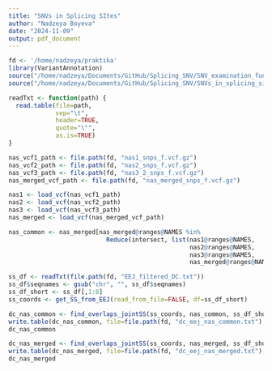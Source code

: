 ```yaml
---
title: "SNVs in Splicing SItes"
author: "Nadzeya Boyeva"
date: "2024-11-09"
output: pdf_document
---
```


```r
fd <- '/home/nadzeya/praktika'
library(VariantAnnotation)
source("/home/nadzeya/Documents/GitHub/Splicing_SNV/SNV_examination_functions.R")
source("/home/nadzeya/Documents/GitHub/Splicing_SNV/SNVs_in_splicing_sites_functions.R")
```

```r
readTxt <- function(path) {
  read.table(file=path, 
             sep="\t",
             header=TRUE,
             quote="\"",
             as.is=TRUE)
}
```

```r
nas_vcf1_path <- file.path(fd, "nas1_snps_f.vcf.gz")
nas_vcf2_path <- file.path(fd, "nas2_snps_f.vcf.gz")
nas_vcf3_path <- file.path(fd, "nas3_2_snps_f.vcf.gz")
nas_merged_vcf_path <- file.path(fd, "nas_merged_snps_f.vcf.gz")

nas1 <- load_vcf(nas_vcf1_path)
nas2 <- load_vcf(nas_vcf2_path)
nas3 <- load_vcf(nas_vcf3_path)
nas_merged <- load_vcf(nas_merged_vcf_path)

nas_common <- nas_merged[nas_merged@ranges@NAMES %in% 
                           Reduce(intersect, list(nas1@ranges@NAMES, 
                                                  nas2@ranges@NAMES, 
                                                  nas3@ranges@NAMES, 
                                                  nas_merged@ranges@NAMES))]
```


```r
ss_df <- readTxt(file.path(fd, "EEJ_filtered_DC.txt"))
ss_df$seqnames <- gsub("chr", "", ss_df$seqnames)
ss_df_short <- ss_df[,1:8]
ss_coords <- get_SS_from_EEJ(read_from_file=FALSE, df=ss_df_short)
```

```r
dc_nas_common <- find_overlaps_jointSS(ss_coords, nas_common, ss_df_short)
write.table(dc_nas_common, file=file.path(fd, "dc_eej_nas_common.txt"), sep='\t')
dc_nas_common
```

```r
dc_nas_merged <- find_overlaps_jointSS(ss_coords, nas_merged, ss_df_short)
write.table(dc_nas_merged, file=file.path(fd, "dc_eej_nas_merged.txt"), sep='\t')
dc_nas_merged
```

